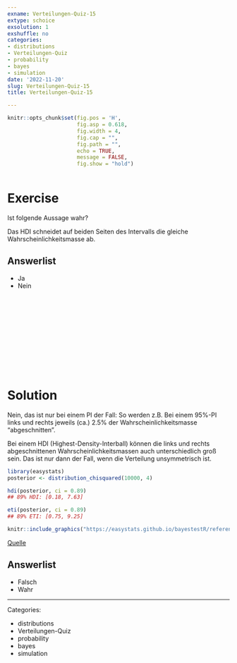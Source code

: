 ```yaml
---
exname: Verteilungen-Quiz-15
extype: schoice
exsolution: 1
exshuffle: no
categories:
- distributions
- Verteilungen-Quiz
- probability
- bayes
- simulation
date: '2022-11-20'
slug: Verteilungen-Quiz-15
title: Verteilungen-Quiz-15

---
```






```r
knitr::opts_chunk$set(fig.pos = 'H',
                      fig.asp = 0.618,
                      fig.width = 4,
                      fig.cap = "", 
                      fig.path = "",
                      echo = TRUE,
                      message = FALSE,
                      fig.show = "hold")



```






# Exercise

Ist folgende Aussage wahr?

Das HDI schneidet auf beiden Seiten des Intervalls die gleiche Wahrscheinlichkeitsmasse ab.

Answerlist
----------

* Ja
* Nein



</br>
</br>
</br>
</br>
</br>
</br>
</br>
</br>
</br>
</br>

# Solution

Nein, das ist nur bei einem PI der Fall: So werden z.B. Bei einem 95%-PI  links und rechts jeweils (ca.) 2.5% der Wahrscheinlichkeitsmasse "abgeschnitten".

Bei einem HDI (Highest-Density-Interball) können die links und rechts abgeschnittenen Wahrscheinlichkeitsmassen auch unterschiedlich groß sein.
Das ist nur dann der Fall, wenn die Verteilung unsymmetrisch ist.


```r
library(easystats)
posterior <- distribution_chisquared(10000, 4)

hdi(posterior, ci = 0.89)
## 89% HDI: [0.18, 7.63]

eti(posterior, ci = 0.89)
## 89% ETI: [0.75, 9.25]
```


```r
knitr::include_graphics("https://easystats.github.io/bayestestR/reference/figures/unnamed-chunk-10-1.png")
```

[Quelle](https://easystats.github.io/bayestestR/#uncertainty-ci)


Answerlist
----------






* Falsch
* Wahr




---

Categories: 

- distributions
- Verteilungen-Quiz
- probability
- bayes
- simulation

